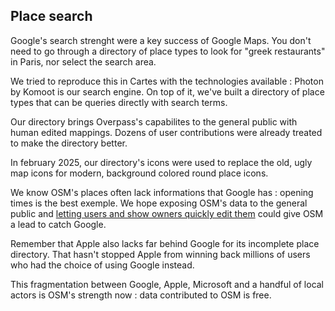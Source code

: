 ## Place search

Google's search strenght were a key success of Google Maps. You don't need to go through a directory of place types to look for "greek restaurants" in Paris, nor select the search area.

We tried to reproduce this in Cartes with the technologies available : Photon by Komoot is our search engine. On top of it, we've built a directory of place types that can be queries directly with search terms.

Our directory brings Overpass's capabilites to the general public with human edited mappings. Dozens of user contributions were already treated to make the directory better.

In february 2025, our directory's icons were used to replace the old, ugly map icons for modern, background colored round place icons.

We know OSM's places often lack informations that Google has : opening times is the best exemple. We hope exposing OSM's data to the general public and [letting users and show owners quickly edit them](/roadmap#contribution) could give OSM a lead to catch Google.

Remember that Apple also lacks far behind Google for its incomplete place directory. That hasn't stopped Apple from winning back millions of users who had the choice of using Google instead.

This fragmentation between Google, Apple, Microsoft and a handful of local actors is OSM's strength now : data contributed to OSM is free.
